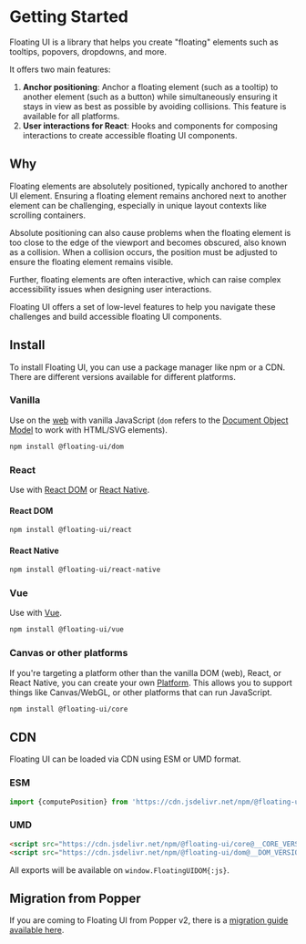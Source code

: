 # Getting Started

Floating UI is a library that helps you create "floating"
elements such as tooltips, popovers, dropdowns, and more.

It offers two main features:

1. **Anchor positioning**: Anchor a floating element (such as a
   tooltip) to another element (such as a button) while
   simultaneously ensuring it stays in view as best as possible
   by avoiding collisions. This feature is available for all
   platforms.
2. **User interactions for React**: Hooks and components for
   composing interactions to create accessible floating UI
   components.

## Why

Floating elements are absolutely positioned, typically anchored
to another UI element. Ensuring a floating element remains
anchored next to another element can be challenging, especially
in unique layout contexts like scrolling containers.

Absolute positioning can also cause problems when the floating
element is too close to the edge of the viewport and becomes
obscured, also known as a collision. When a collision occurs, the
position must be adjusted to ensure the floating element remains
visible.

Further, floating elements are often interactive, which can raise
complex accessibility issues when designing user interactions.

Floating UI offers a set of low-level features to help you
navigate these challenges and build accessible floating UI
components.

## Install

To install Floating UI, you can use a package manager like npm or
a CDN. There are different versions available for different
platforms.

### Vanilla

Use on the [web](/docs/computePosition) with vanilla JavaScript
(`dom` refers to the
[Document Object Model](https://developer.mozilla.org/en-US/docs/Web/API/Document_Object_Model)
to work with HTML/SVG elements).

```bash
npm install @floating-ui/dom
```

### React

Use with [React DOM](/docs/react) or
[React Native](/docs/react-native).

#### React DOM

```bash
npm install @floating-ui/react
```

#### React Native

```bash
npm install @floating-ui/react-native
```

### Vue

Use with [Vue](/docs/vue).

```bash
npm install @floating-ui/vue
```

### Canvas or other platforms

If you're targeting a platform other than the vanilla DOM (web),
React, or React Native, you can create your own
[Platform](/docs/platform). This allows you to support things
like Canvas/WebGL, or other platforms that can run JavaScript.

```bash
npm install @floating-ui/core
```

## CDN

Floating UI can be loaded via CDN using ESM or UMD format.

### ESM

```js
import {computePosition} from 'https://cdn.jsdelivr.net/npm/@floating-ui/dom@__DOM_VERSION__/+esm';
```

### UMD

```html
<script src="https://cdn.jsdelivr.net/npm/@floating-ui/core@__CORE_VERSION__"></script>
<script src="https://cdn.jsdelivr.net/npm/@floating-ui/dom@__DOM_VERSION__"></script>
```

All exports will be available on `window.FloatingUIDOM{:js}`.

## Migration from Popper

If you are coming to Floating UI from Popper v2, there is a
[migration guide available here](/docs/migration).
